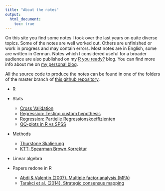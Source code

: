 ```yaml
---
title: "About the notes"
output:
  html_document:
    toc: true
---
```


On this site you find some notes I took over the last years on quite diverse topics. Some of the notes are well worked out. Others are unfinished or work in progress and may contain errors. Most notes are in English, some are written in German. Notes which I considered useful for a broader audience are also published on my [R you ready?](http://ryouready.wordpress.com) blog. You can find more info about me on [my personal blog](http://markheckmann.de).

All the source code to produce the notes can be found in one of the folders of the master branch of [this github repository](https://github.com/markheckmann/notes). 

* R

* Stats
    + [Cross Validation](./cross_validation.html)
    + [Regression: Testing custom hypothesis](./regression_custom_hypotheses.html)
    + [Regression: Partielle Regressionskoeffizienten](./regression_partiell.html)
    + [QQ-plots in R vs SPSS](./qq_plot_by_hand.html)
    
* Methods 
    + [Thurstone Skalierung](./scaling_thurstone.html)
    + [KTT: Spearman Brown Korrektur](./ctt_spearman_brown.html)
    
* Linear algebra

* Papers redone in R
    + [Abdi & Valentin (2007). Multiple factor analysis (MFA)](./multiple_factor_analysis.html)
    + [Tarakci et al. (2014). Strategic consensus mapping](./strategic_consensus_mapping_sray.html)

    
    

